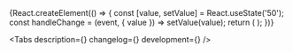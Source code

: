 

<Meta title='Компоненты/Инпуты/SliderInput' component={SliderInput} />

<!-- Canvas -->

<Story name='SliderInput'>
    {React.createElement(() => {
        const [value, setValue] = React.useState('50');
        const handleChange = (event, { value }) => setValue(value);
        return (
            <SliderInput
                value={value}
                onChange={handleChange}
                min={number('min', 0)}
                max={number('max', 100)}
                step={number('step', 1)}
                pips={
                    boolean('pips', false) && {
                        mode: 'values',
                        values: [0, 50, 100],
                    }
                }
                block={boolean('block', false)}
                size={select('size', ['s', 'm', 'l', 'xl'], 's')}
                disabled={boolean('disabled', false)}
                placeholder={text('placeholder', '')}
                label={text('label', '')}
                hint={text('hint', '')}
                info={text('info', '')}
                error={text('error', '')}
                readOnly={boolean('readOnly', false)}
            />
        );
    })}
</Story>

<!-- Docs -->

<ComponentHeader
    name='SliderInput'
    version={version}
    package='@alfalab/core-components/slider-input'
    design='https://www.figma.com/file/cdNnkh2QdxuvYLrBm4cubM/Web-%3A%3A-Core-Default-Components?node-id=565%3A24123'
    children='Используется для указания значения из заданного диапазона.'
/>

<Tabs description={<Description />} changelog={<Changelog />} development={<Development />} />

